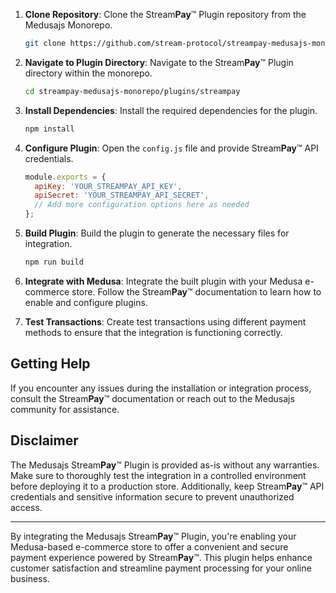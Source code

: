 
1. **Clone Repository**: Clone the Stream**Pay**™ Plugin repository from the Medusajs Monorepo.

   ```bash
   git clone https://github.com/stream-protocol/streampay-medusajs-monorepo.git
   ```

2. **Navigate to Plugin Directory**: Navigate to the Stream**Pay**™ Plugin directory within the monorepo.

   ```bash
   cd streampay-medusajs-monorepo/plugins/streampay
   ```

3. **Install Dependencies**: Install the required dependencies for the plugin.

   ```bash
   npm install
   ```

4. **Configure Plugin**: Open the `config.js` file and provide Stream**Pay**™ API credentials.

   ```javascript
   module.exports = {
     apiKey: 'YOUR_STREAMPAY_API_KEY',
     apiSecret: 'YOUR_STREAMPAY_API_SECRET',
     // Add more configuration options here as needed
   };
   ```

5. **Build Plugin**: Build the plugin to generate the necessary files for integration.

   ```bash
   npm run build
   ```

6. **Integrate with Medusa**: Integrate the built plugin with your Medusa e-commerce store. Follow the Stream**Pay**™ documentation to learn how to enable and configure plugins.

7. **Test Transactions**: Create test transactions using different payment methods to ensure that the integration is functioning correctly.

## Getting Help

If you encounter any issues during the installation or integration process, consult the Stream**Pay**™ documentation or reach out to the Medusajs community for assistance.

## Disclaimer

The Medusajs Stream**Pay**™ Plugin is provided as-is without any warranties. Make sure to thoroughly test the integration in a controlled environment before deploying it to a production store. Additionally, keep Stream**Pay**™ API credentials and sensitive information secure to prevent unauthorized access.

---

By integrating the Medusajs Stream**Pay**™ Plugin, you're enabling your Medusa-based e-commerce store to offer a convenient and secure payment experience powered by Stream**Pay**™. This plugin helps enhance customer satisfaction and streamline payment processing for your online business.